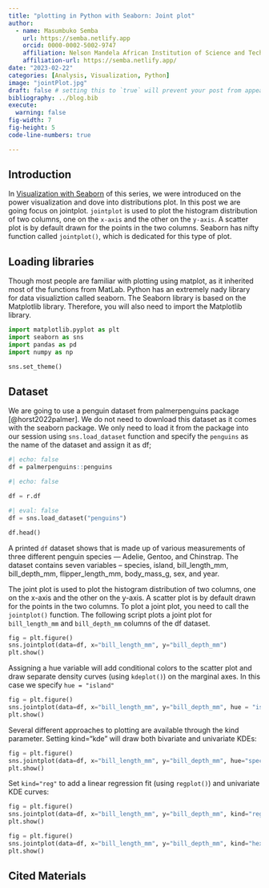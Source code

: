 ```yaml
---
title: "plotting in Python with Seaborn: Joint plot"
author: 
  - name: Masumbuko Semba
    url: https://semba.netlify.app
    orcid: 0000-0002-5002-9747
    affiliation: Nelson Mandela African Institution of Science and Technology
    affiliation-url: https://semba.netlify.app/ 
date: "2023-02-22"
categories: [Analysis, Visualization, Python]
image: "jointPlot.jpg"
draft: false # setting this to `true` will prevent your post from appearing on your listing page until you're ready!
bibliography: ../blog.bib
execute: 
  warning: false
fig-width: 7
fig-height: 5
code-line-numbers: true

---
```


## Introduction

In [Visualization with Seaborn](https://lugoga.github.io/semba-quarto/posts/seabornVisualization/) of this series, we were introduced on the power visualization and dove into distributions plot. In this post we are going focus on jointplot. `jointplot` is used to plot the histogram distribution of two columns, one on the `x-axis` and the other on the `y-axis`. A scatter plot is by default drawn for the points in the two columns. Seaborn has nifty function called `jointplot()`, which is dedicated for this type of plot. 


## Loading libraries

Though most people are familiar with plotting using matplot, as it inherited most of the functions from MatLab. Python has an extremely nady library for data visualiztion called seaborn. The Seaborn library is based on the Matplotlib library. Therefore, you will also need to import the Matplotlib library.

```python
import matplotlib.pyplot as plt
import seaborn as sns
import pandas as pd
import numpy as np

sns.set_theme()

```

## Dataset

We are going to use a penguin dataset from palmerpenguins package [@horst2022palmer]. We do not need to download this dataset as it comes with the seaborn package. We only need to load it from the package into our session using `sns.load_dataset` function and specify the `penguins` as the name of the dataset and assign it as df;

```r
#| echo: false
df = palmerpenguins::penguins

```

```python
#| echo: false

df = r.df
```


```python
#| eval: false
df = sns.load_dataset("penguins")
```


```python
df.head()
```

A printed `df` dataset shows that is made up of various measurements of three different penguin species --- Adelie, Gentoo, and Chinstrap. The dataset contains seven variables -- species, island, bill_length_mm, bill_depth_mm, flipper_length_mm, body_mass_g, sex, and year.


The joint plot is used to plot the histogram distribution of two columns, one on the x-axis and the other on the y-axis. A scatter plot is by default drawn for the points in the two columns. To plot a joint plot, you need to call the `jointplot()` function. The following script plots a joint plot for `bill_length_mm` and `bill_depth_mm` columns of the df dataset.


```python
fig = plt.figure()
sns.jointplot(data=df, x="bill_length_mm", y="bill_depth_mm")
plt.show()

```

Assigning a hue variable will add conditional colors to the scatter plot and draw separate density curves (using `kdeplot()`) on the marginal axes. In this case we specify `hue = "island"`


```python
fig = plt.figure()
sns.jointplot(data=df, x="bill_length_mm", y="bill_depth_mm", hue = "island")
plt.show()

```

Several different approaches to plotting are available through the kind parameter. Setting kind="kde" will draw both bivariate and univariate KDEs:

```python
fig = plt.figure()
sns.jointplot(data=df, x="bill_length_mm", y="bill_depth_mm", hue="species", kind="kde")
plt.show()

```


Set `kind="reg"` to add a linear regression fit (using `regplot()`) and univariate KDE curves:


```python

fig = plt.figure()
sns.jointplot(data=df, x="bill_length_mm", y="bill_depth_mm", kind="reg")
plt.show()

```


```python

fig = plt.figure()
sns.jointplot(data=df, x="bill_length_mm", y="bill_depth_mm", kind="hex")
plt.show()


```



## Cited Materials
